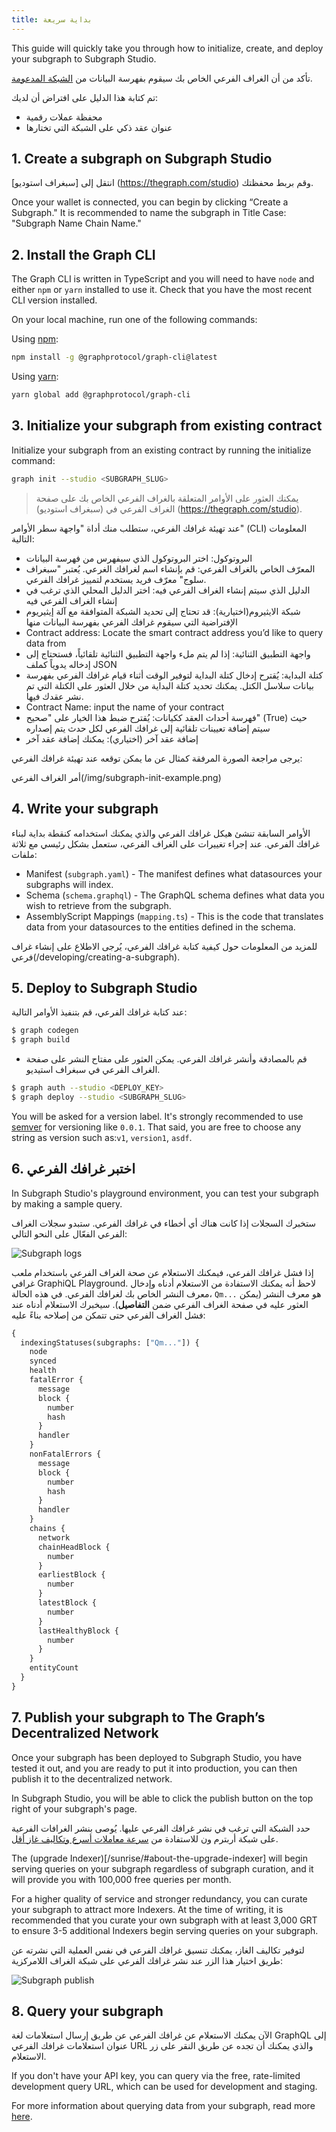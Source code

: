 ```yaml
---
title: بداية سريعة
---
```


This guide will quickly take you through how to initialize, create, and deploy your subgraph to Subgraph Studio.

تأكد من أن الغراف الفرعي الخاص بك سيقوم بفهرسة البيانات من [الشبكة المدعومة](/developing/supported-networks).

تم كتابة هذا الدليل على افتراض أن لديك:

- محفظة عملات رقمية
- عنوان عقد ذكي على الشبكة التي تختارها

## 1. Create a subgraph on Subgraph Studio

انتقل إلى [سبغراف استوديو] (https://thegraph.com/studio) وقم بربط محفظتك.

Once your wallet is connected, you can begin by clicking “Create a Subgraph." It is recommended to name the subgraph in Title Case: "Subgraph Name Chain Name."

## 2. Install the Graph CLI

The Graph CLI is written in TypeScript and you will need to have `node` and either `npm` or `yarn` installed to use it. Check that you have the most recent CLI version installed.

On your local machine, run one of the following commands:

Using [npm](https://www.npmjs.com/):

```sh
npm install -g @graphprotocol/graph-cli@latest
```

Using [yarn](https://yarnpkg.com/):

```sh
yarn global add @graphprotocol/graph-cli
```

## 3. Initialize your subgraph from existing contract

Initialize your subgraph from an existing contract by running the initialize command:

```sh
graph init --studio <SUBGRAPH_SLUG>
```

> يمكنك العثور على الأوامر المتعلقة بالغراف الفرعي الخاص بك على صفحة الغراف الفرعي في (سبغراف استوديو) (https://thegraph.com/studio).

عند تهيئة غرافك الفرعي، ستطلب منك أداة "واجهة سطر الأوامر" (CLI) المعلومات التالية:

- البروتوكول: اختر البروتوكول الذي سيفهرس من فهرسة البيانات
- المعرّف الخاص بالغراف الفرعي: قم بإنشاء اسم لغرافك الغرعي. يُعتبر "سبغراف سلوج" معرّف فريد يستخدم لتمييز غرافك الفرعي.
- الدليل الذي سيتم إنشاء الغراف الفرعي فيه: اختر الدليل المحلي الذي ترغب في إنشاء الغراف الفرعي فيه
- شبكة الايثيروم(اختيارية): قد تحتاج إلى تحديد الشبكة المتوافقة مع آلة إيثيريوم الإفتراضية التي سيقوم غرافك الفرعي بفهرسة البيانات منها
- Contract address: Locate the smart contract address you’d like to query data from
- واجهة التطبيق الثنائية: إذا لم يتم ملء واجهة التطبيق الثنائية تلقائياً، فستحتاج إلى إدخاله يدوياً كملف JSON
- كتلة البداية: يُقترح إدخال كتلة البداية لتوفير الوقت أثناء قيام غرافك الفرعي بفهرسة بيانات سلاسل الكتل. يمكنك تحديد كتلة البداية من خلال العثور على الكتلة التي تم نشر عقدك فيها.
- Contract Name: input the name of your contract
- فهرسة أحداث العقد ككيانات: يُقترح ضبط هذا الخيار على "صحيح" (True) حيث سيتم إضافة تعيينات تلقائية إلى غرافك الفرعي لكل حدث يتم إصداره
- إضافة عقد آخر (اختياري): يمكنك إضافة عقد آخر

يرجى مراجعة الصورة المرفقة كمثال عن ما يمكن توقعه عند تهيئة غرافك الفرعي:

أمر الغراف الفرعي(/img/subgraph-init-example.png)

## 4. Write your subgraph

الأوامر السابقة تنشئ هيكل غرافك الفرعي والذي يمكنك استخدامه كنقطة بداية لبناء غرافك الفرعي. عند إجراء تغييرات على الغراف الفرعي، ستعمل بشكل رئيسي مع ثلاثة ملفات:

- Manifest (`subgraph.yaml`) - The manifest defines what datasources your subgraphs will index.
- Schema (`schema.graphql`) - The GraphQL schema defines what data you wish to retrieve from the subgraph.
- AssemblyScript Mappings (`mapping.ts`) - This is the code that translates data from your datasources to the entities defined in the schema.

للمزيد من المعلومات حول كيفية كتابة غرافك الفرعي، يُرجى الاطلاع على إنشاء غراف فرعي(/developing/creating-a-subgraph).

## 5. Deploy to Subgraph Studio

عند كتابة غرافك الفرعي، قم بتنفيذ الأوامر التالية:

```sh
$ graph codegen
$ graph build
```

- قم بالمصادقة وأنشر غرافك الفرعي. يمكن العثور على مفتاح النشر على صفحة الغراف الفرعي في سبغراف استيديو.

```sh
$ graph auth --studio <DEPLOY_KEY>
$ graph deploy --studio <SUBGRAPH_SLUG>
```

You will be asked for a version label. It's strongly recommended to use [semver](https://semver.org/) for versioning like `0.0.1`. That said, you are free to choose any string as version such as:`v1`, `version1`, `asdf`.

## 6. اختبر غرافك الفرعي

In Subgraph Studio's playground environment, you can test your subgraph by making a sample query.

ستخبرك السجلات إذا كانت هناك أي أخطاء في غرافك الفرعي. ستبدو سجلات الغراف الفرعي الفعّال على النحو التالي:

![Subgraph logs](/img/subgraph-logs-image.png)

إذا فشل غرافك الفرعي، فيمكنك الاستعلام عن صحة الغراف الفرعي باستخدام ملعب غرافي GraphiQL Playground. لاحظ أنه يمكنك الاستفادة من الاستعلام أدناه وإدخال معرف النشر الخاص بك لغرافك الفرعي. في هذه الحالة، `Qm...` هو معرف النشر (يمكن العثور عليه في صفحة الغراف الفرعي ضمن **التفاصيل**). سيخبرك الاستعلام أدناه عند فشل الغراف الفرعي حتى تتمكن من إصلاحه بناءً عليه:

```graphql
{
  indexingStatuses(subgraphs: ["Qm..."]) {
    node
    synced
    health
    fatalError {
      message
      block {
        number
        hash
      }
      handler
    }
    nonFatalErrors {
      message
      block {
        number
        hash
      }
      handler
    }
    chains {
      network
      chainHeadBlock {
        number
      }
      earliestBlock {
        number
      }
      latestBlock {
        number
      }
      lastHealthyBlock {
        number
      }
    }
    entityCount
  }
}
```

## 7. Publish your subgraph to The Graph’s Decentralized Network

Once your subgraph has been deployed to Subgraph Studio, you have tested it out, and you are ready to put it into production, you can then publish it to the decentralized network.

In Subgraph Studio, you will be able to click the publish button on the top right of your subgraph's page.

حدد الشبكة التي ترغب في نشر غرافك الفرعي عليها. يُوصى بنشر الغرافات الفرعية على شبكة أربترم ون للاستفادة من [سرعة معاملات أسرع وتكاليف غاز أقل](/arbitrum/arbitrum-faq).

The (upgrade Indexer)[/sunrise/#about-the-upgrade-indexer] will begin serving queries on your subgraph regardless of subgraph curation, and it will provide you with 100,000 free queries per month.

For a higher quality of service and stronger redundancy, you can curate your subgraph to attract more Indexers. At the time of writing, it is recommended that you curate your own subgraph with at least 3,000 GRT to ensure 3-5 additional Indexers begin serving queries on your subgraph.

لتوفير تكاليف الغاز، يمكنك تنسيق غرافك الفرعي في نفس العملية التي نشرته عن طريق اختيار هذا الزر عند نشر غرافك الفرعي على شبكة الغراف اللامركزية:

![Subgraph publish](/img/publish-and-signal-tx.png)

## 8. Query your subgraph

الآن يمكنك الاستعلام عن غرافك الفرعي عن طريق إرسال استعلامات لغة GraphQL إلى عنوان استعلامات غرافك الفرعي URL والذي يمكنك أن تجده عن طريق النقر على زر الاستعلام.

If you don't have your API key, you can query via the free, rate-limited development query URL, which can be used for development and staging.

For more information about querying data from your subgraph, read more [here](/querying/querying-the-graph/).
